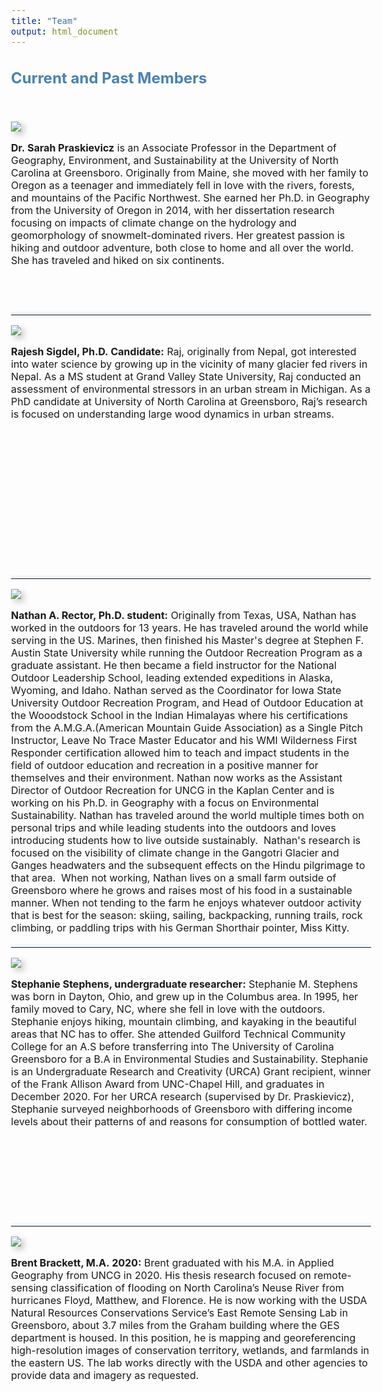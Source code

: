 ```yaml
---
title: "Team"
output: html_document
---
```



<style type="text/css">
body {
  font-size: 12pt;
}

h1, h2, h3{
  color: #4682B4;
}

#TOC {
  margin: 25px 0px 20px 0px;
}

hr {
  border-top: 5px solid #F0F8FF;
}

.clearfix {
  overflow: auto;
}

img {
  margin-right: 20px;
  box-shadow: 5px 5px 10px #ccc;
}

</style>

## Current and Past Members

\

<div class="col-sm-5">

![](images/EBC.jpg)

</div>

**Dr. Sarah Praskievicz** is an Associate Professor in the Department of Geography, Environment,
and Sustainability at the University of North Carolina at Greensboro. Originally from Maine, she
moved with her family to Oregon as a teenager and immediately fell in love with the rivers,
forests, and mountains of the Pacific Northwest. She earned her Ph.D. in Geography from the
University of Oregon in 2014, with her dissertation research focusing on impacts of climate
change on the hydrology and geomorphology of snowmelt-dominated rivers. Her greatest
passion is hiking and outdoor adventure, both close to home and all over the world. She has
traveled and hiked on six continents.


</div>

\
\

---


<div class="col-sm-5">

![](images/newRaj.jpg)

</div>

**Rajesh Sigdel, Ph.D. Candidate:** Raj, originally from Nepal, got interested into water science by growing up in the vicinity of many glacier fed rivers in Nepal. As a MS student at Grand Valley State University, Raj conducted an assessment of environmental stressors in an urban stream in Michigan. As a PhD candidate at University of North Carolina at Greensboro, Raj’s research is focused on understanding large wood dynamics in urban streams.

\
\
\
\
\

\
\
\
\
\


---

<div class="col-sm-5">

![](images/Nathan.jpg)

</div>

**Nathan A. Rector, Ph.D. student:** Originally from Texas, USA, Nathan has worked in the
outdoors for 13 years. He has traveled around the world while serving in the US. Marines, then
finished his Master&#39;s degree at Stephen F. Austin State University while running the Outdoor
Recreation Program as a graduate assistant. He then became a field instructor for the National
Outdoor Leadership School, leading extended expeditions in Alaska, Wyoming, and Idaho.
Nathan served as the Coordinator for Iowa State University Outdoor Recreation Program, and
Head of Outdoor Education at the Wooodstock School in the Indian Himalayas where his
certifications from the A.M.G.A.(American Mountain Guide Association) as a Single Pitch
Instructor, Leave No Trace Master Educator and his WMI Wilderness First Responder
certification allowed him to teach and impact students in the field of outdoor education and
recreation in a positive manner for themselves and their environment. Nathan now works as the
Assistant Director of Outdoor Recreation for UNCG in the Kaplan Center and is working on his
Ph.D. in Geography with a focus on Environmental Sustainability. Nathan has traveled around
the world multiple times both on personal trips and while leading students into the outdoors and
loves introducing students how to live outside sustainably. 
Nathan&#39;s research is focused on the visibility of climate change in the Gangotri Glacier and
Ganges headwaters and the subsequent effects on the Hindu pilgrimage to that area. 
When not working, Nathan lives on a small farm outside of Greensboro where he grows and
raises most of his food in a sustainable manner. When not tending to the farm he enjoys whatever
outdoor activity that is best for the season: skiing, sailing, backpacking, running trails, rock
climbing, or paddling trips with his German Shorthair pointer, Miss Kitty.


---

<div class="col-sm-4">

![](images/Stephanie.jpg)


</div>


**Stephanie Stephens, undergraduate researcher:** Stephanie M. Stephens was born in Dayton, Ohio, and grew up in the Columbus area. In 1995, her family moved to Cary, NC, where she fell in love with the outdoors. Stephanie enjoys hiking, mountain climbing, and kayaking in the beautiful areas that NC has to offer. She attended Guilford Technical Community College for an A.S before transferring into The University of Carolina Greensboro for a B.A in Environmental Studies and Sustainability. Stephanie is an Undergraduate Research and Creativity (URCA) Grant recipient, winner of the Frank Allison Award from UNC-Chapel Hill, and graduates in December 2020. For her URCA research (supervised by Dr. Praskievicz), Stephanie surveyed neighborhoods of Greensboro with differing income levels about their patterns of and reasons for consumption of bottled water. 

\
\
\
\
\
\

---

<div class="col-sm-5">

![](images/Brent.jpeg)

</div>

**Brent Brackett, M.A. 2020:** Brent graduated with his M.A. in Applied Geography from UNCG
in 2020. His thesis research focused on remote-sensing classification of flooding on North
Carolina’s Neuse River from hurricanes Floyd, Matthew, and Florence. He is now working with
the USDA Natural Resources Conservations Service’s East Remote Sensing Lab in Greensboro,
about 3.7 miles from the Graham building where the GES department is housed. In this position,
he is mapping and georeferencing high-resolution images of conservation territory, wetlands, and
farmlands in the eastern US. The lab works directly with the USDA and other agencies to
provide data and imagery as requested.
